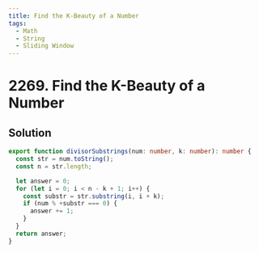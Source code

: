 ```yaml
---
title: Find the K-Beauty of a Number
tags:
  - Math
  - String
  - Sliding Window
---
```


# 2269. Find the K-Beauty of a Number

<Badges>
  <LevelBadge level="easy" />
  <TopicBadge name="Math" slug="math" />
  <TopicBadge name="String" slug="string" />
  <TopicBadge name="Sliding Window" slug="sliding-window" />
</Badges>

## Solution

```typescript filename="solution.ts" copy
export function divisorSubstrings(num: number, k: number): number {
  const str = num.toString();
  const n = str.length;

  let answer = 0;
  for (let i = 0; i < n - k + 1; i++) {
    const substr = str.substring(i, i + k);
    if (num % +substr === 0) {
      answer += 1;
    }
  }
  return answer;
}
```

<ProblemLink
  codingSite="leetcode"
  href="https://leetcode.com/problems/find-the-k-beauty-of-a-number"
  title="Find the K-Beauty of a Number"
/>
